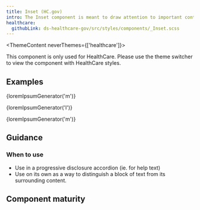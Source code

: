 ```yaml
---
title: Inset (HC.gov)
intro: The Inset component is meant to draw attention to important content, or to associate a block of content with another element.
healthcare:
  githubLink: ds-healthcare-gov/src/styles/components/_Inset.scss
---
```



<ThemeContent neverThemes={['healthcare']}>
  <Alert variation="error">
    <p class="ds-c-alert__text">
      This component is only used for HealthCare. Please use the theme switcher to view the
      component with HealthCare styles.
    </p>
  </Alert>
</ThemeContent>

## Examples

<EmbeddedExample>
  <p class="ds-text-body--md">{loremIpsumGenerator('m')}</p>
  <p class="hc-c-inset ds-text-body--md">{loremIpsumGenerator('l')}</p>
  <p class="ds-text-body--md">{loremIpsumGenerator('m')}</p>
</EmbeddedExample>

## Guidance

### When to use

- Use in a progressive disclosure accordion (ie. for help text)
- Use on its own as a way to distinguish a block of text from its surrounding content.

## Component maturity

<MaturityChecklist
  a11yStandards={true}
  forcedColors={true}
  screenReaders={null}
  keyboardNavigable={null}
  storybook={false}
  responsive={true}
  spanish={null}
  completeUiKit={false}
  responsiveUiKit={false}
  tokensInCode={true}
  tokensInSketch={true}
/>
